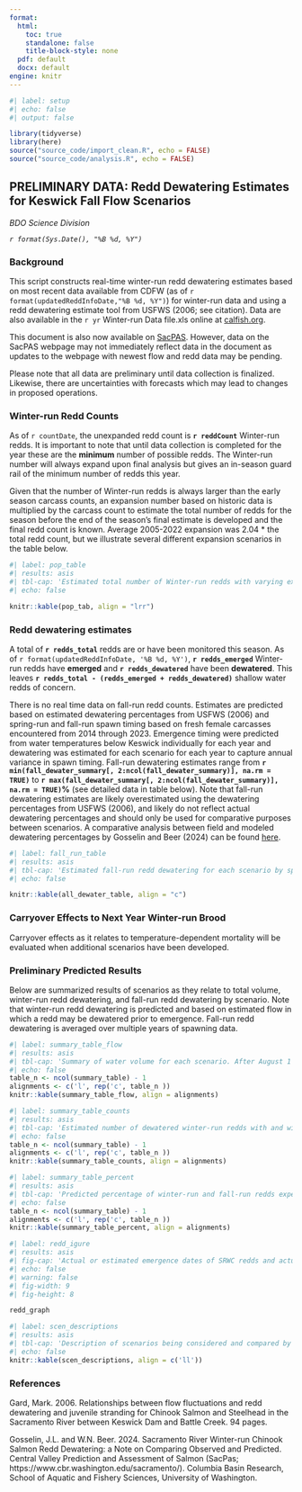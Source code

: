 ```yaml
---
format:
  html:
    toc: true
    standalone: false
    title-block-style: none
  pdf: default
  docx: default
engine: knitr
---
```


```r
#| label: setup
#| echo: false
#| output: false

library(tidyverse)
library(here)
source("source_code/import_clean.R", echo = FALSE)
source("source_code/analysis.R", echo = FALSE)
```

## PRELIMINARY DATA: Redd Dewatering Estimates for Keswick Fall Flow Scenarios

*BDO Science Division*

*`r format(Sys.Date(), "%B %d, %Y")`*

### Background

This script constructs real-time winter-run redd dewatering estimates based on most recent data available from CDFW (as of `r format(updatedReddInfoDate,"%B %d, %Y")`) for winter-run data and using a redd dewatering estimate tool from USFWS (2006; see citation). Data are also available in the `r yr` Winter-run Data file.xls online at [calfish.org](https://www.calfish.org/ProgramsData/ConservationandManagement/CentralValleyMonitoring/CDFWUpperSacRiverBasinSalmonidMonitoring.aspx).

This document is also now available on [SacPAS](https://www.cbr.washington.edu/sacramento/workgroups/usst.html#redd_dewater). However, data on the SacPAS webpage may not immediately reflect data in the document as updates to the webpage with newest flow and redd data may be pending.

Please note that all data are preliminary until data collection is finalized. Likewise, there are uncertainties with forecasts which may lead to changes in proposed operations.

### Winter-run Redd Counts

As of `r countDate`, the unexpanded redd count is **`r reddCount`** Winter-run redds. It is important to note that until data collection is completed for the year these are the **minimum** number of possible redds. The Winter-run number will always expand upon final analysis but gives an in-season guard rail of the minimum number of redds this year.

Given that the number of Winter-run redds is always larger than the early season carcass counts, an expansion number based on historic data is multiplied by the carcass count to estimate the total number of redds for the season before the end of the season's final estimate is developed and the final redd count is known. Average 2005-2022 expansion was 2.04 \* the total redd count, but we illustrate several different expansion scenarios in the table below.

```r
#| label: pop_table
#| results: asis
#| tbl-cap: 'Estimated total number of Winter-run redds with varying expansion factors and resulting number of redds that represent 1 percent of the population.  An expansion factor of 1 approximates the lowest expansion factor of 1.25 observed in 2010, an expansion of 3.5 approximates the highest expansion factor of 3.36 in 2017, and an expansion of 2.0 approximates the average expansion factor of 2.04 over a 20 year period'
#| echo: false

knitr::kable(pop_tab, align = "lrr")
```

### Redd dewatering estimates

A total of **`r redds_total`** redds are or have been monitored this season.  As of `r format(updatedReddInfoDate, '%B %d, %Y')`, **`r redds_emerged`** Winter-run redds have **emerged** and **`r redds_dewatered`** have been **dewatered**. This leaves **`r redds_total - (redds_emerged + redds_dewatered)`** shallow water redds of concern.

There is no real time data on fall-run redd counts. Estimates are predicted based on estimated dewatering percentages from USFWS (2006) and spring-run and fall-run spawn timing based on fresh female carcasses encountered from 2014 through 2023. Emergence timing were predicted from water temperatures below Keswick individually for each year and dewatering was estimated for each scenario for each year to capture annual variance in spawn timing. Fall-run dewatering estimates range from **`r min(fall_dewater_summary[, 2:ncol(fall_dewater_summary)], na.rm = TRUE)`** to **`r max(fall_dewater_summary[, 2:ncol(fall_dewater_summary)], na.rm = TRUE)`%** (see detailed data in table below). Note that fall-run dewatering estimates are likely overestimated using the dewatering percentages from USFWS (2006), and likely do not reflect actual dewatering percentages and should only be used for comparative purposes between scenarios. A comparative analysis between field and modeled dewatering percentages by Gosselin and Beer (2024) can be found [here](https://www.cbr.washington.edu/sacramento/fishmodel/Note_on_Redd_Dewatering_Observed_v_Predicted.pdf).

```r
#| label: fall_run_table
#| results: asis
#| tbl-cap: 'Estimated fall-run redd dewatering for each scenario by spawning year to reflect variation in spawn timing'
#| echo: false

knitr::kable(all_dewater_table, align = "c")
```

### Carryover Effects to Next Year Winter-run Brood

Carryover effects as it relates to temperature-dependent mortality will be evaluated when additional scenarios have been developed.

### Preliminary Predicted Results

Below are summarized results of scenarios as they relate to total volume, winter-run redd dewatering, and fall-run redd dewatering by scenario. Note that winter-run redd dewatering is predicted and based on estimated flow in which a redd may be dewatered prior to emergence. Fall-run redd dewatering is averaged over multiple years of spawning data.

```r
#| label: summary_table_flow
#| results: asis
#| tbl-cap: 'Summary of water volume for each scenario. After August 1 in each year each scenario uses actual flow-to-date as of most current report and proposed flows for the remainder of the incubation period. See scenarios description table for further detailed explanation of scenarios.'
#| echo: false
table_n <- ncol(summary_table) - 1
alignments <- c('l', rep('c', table_n ))
knitr::kable(summary_table_flow, align = alignments)
```

```r
#| label: summary_table_counts
#| results: asis
#| tbl-cap: 'Estimated number of dewatered winter-run redds with and without a 250 cfs buffer. Winter-run redd dewatering predictions include any confirmed dewatered redds in the count to actively reflect both observed and predicted dewatering. After August 1 in each year each scenario uses actual flow-to-date as of most current report and proposed flows for the remainder of the incubation period. See scenarios description table for further detailed explanation of scenarios.'
#| echo: false
table_n <- ncol(summary_table) - 1
alignments <- c('l', rep('c', table_n ))
knitr::kable(summary_table_counts, align = alignments)
```

```r
#| label: summary_table_percent
#| results: asis
#| tbl-cap: 'Predicted percentage of winter-run and fall-run redds expected to be dewatered across scenarios, expansion factors, and flow buffers. Percentage of the population lost is based on most recent unexapanded count of Winter-run redds.  Fall-run dewatering percentage is average dewatering across years in table 2 for each scenario. After August 1 in each year each scenario uses actual flow-to-date as of most current report and proposed flows for the remainder of the incubation period. See scenarios description table for further detailed explanation of scenarios.'
#| echo: false
table_n <- ncol(summary_table) - 1
alignments <- c('l', rep('c', table_n ))
knitr::kable(summary_table_percent, align = alignments)
```

```r
#| label: redd_igure
#| results: asis
#| fig-cap: 'Actual or estimated emergence dates of SRWC redds and actual or estimated dewatering flow for the September-October estimated redd emergence dates as compared to Keswick flow (in cfs) of proposed management alternatives. Points represent dewatered (De), emerged (Em), or remaining (Re) redds. Numbers inside of points indicate how many redds share that estimated emergence date and actual/estimated dewatering flow. Points that fall above/to the right of a flow alternative line are expected to be dewatered given that management alternative is followed. Points that fall below/to the left of/on a flow alternative line are not expected to be dewatered, given that management alternative is followed'
#| echo: false
#| warning: false
#| fig-width: 9
#| fig-height: 8

redd_graph
```

```r
#| label: scen_descriptions
#| results: asis
#| tbl-cap: 'Description of scenarios being considered and compared by the Upper Sacramento Scheduling Team'
#| echo: false
knitr::kable(scen_descriptions, align = c('ll'))
```

### References

Gard, Mark. 2006. Relationships between flow fluctuations and redd dewatering and juvenile stranding for Chinook Salmon and Steelhead in the Sacramento River between Keswick Dam and Battle Creek. 94 pages.

Gosselin, J.L. and W.N. Beer. 2024. Sacramento River Winter-run Chinook Salmon Redd Dewatering: a Note on Comparing Observed and Predicted. Central Valley Prediction and Assessment of Salmon (SacPas; https://www.cbr.washington.edu/sacramento/). Columbia Basin Research, School of Aquatic and Fishery Sciences, University of Washington.
